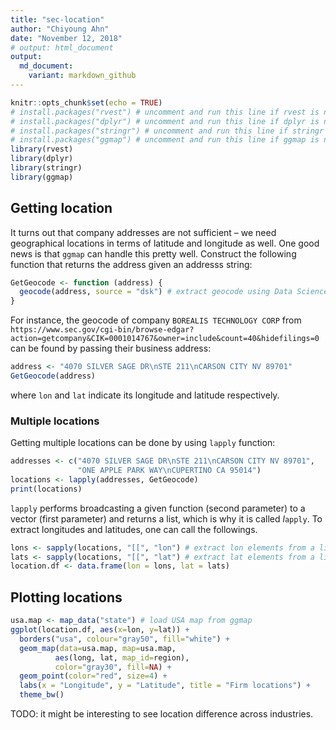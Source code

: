 ---
title: "sec-location"
author: "Chiyoung Ahn"
date: "November 12, 2018"
# output: html_document
output:
  md_document:
    variant: markdown_github
---

```{r setup, include=FALSE}
knitr::opts_chunk$set(echo = TRUE)
# install.packages("rvest") # uncomment and run this line if rvest is not installed
# install.packages("dplyr") # uncomment and run this line if dplyr is not installed
# install.packages("stringr") # uncomment and run this line if stringr is not installed
# install.packages("ggmap") # uncomment and run this line if ggmap is not installed
library(rvest)
library(dplyr)
library(stringr)
library(ggmap)
```

## Getting location
It turns out that company addresses are not sufficient -- we need geographical locations in terms of latitude and longitude as well. One good news is that `ggmap` can handle this pretty well. Construct the following function that returns the address given an addresss string:
```{r address-to-location}
GetGeocode <- function (address) {
  geocode(address, source = "dsk") # extract geocode using Data Science Toolkit
}
```

For instance, the geocode of company `BOREALIS TECHNOLOGY CORP` from `https://www.sec.gov/cgi-bin/browse-edgar?action=getcompany&CIK=0001014767&owner=include&count=40&hidefilings=0` can be found by passing their business address:
```{r address-to-location-example}
address <- "4070 SILVER SAGE DR\nSTE 211\nCARSON CITY NV 89701"
GetGeocode(address)
```
where `lon` and `lat` indicate its longitude and latitude respectively.

### Multiple locations
Getting multiple locations can be done by using `lapply` function:
```{r addresses-to-locations}
addresses <- c("4070 SILVER SAGE DR\nSTE 211\nCARSON CITY NV 89701",
               "ONE APPLE PARK WAY\nCUPERTINO CA 95014")
locations <- lapply(addresses, GetGeocode)
print(locations)
```

`lapply` performs broadcasting a given function (second parameter) to a vector (first parameter) and returns a list, which is why it is called *l*`apply`. To extract longitudes and latitudes, one can call the followings.
```{r extract-lon-lat}
lons <- sapply(locations, "[[", "lon") # extract lon elements from a list of lists
lats <- sapply(locations, "[[", "lat") # extract lat elements from a list of lists
location.df <- data.frame(lon = lons, lat = lats)
```


## Plotting locations
```{r plot-locations}
usa.map <- map_data("state") # load USA map from ggmap
ggplot(location.df, aes(x=lon, y=lat)) + 
  borders("usa", colour="gray50", fill="white") + 
  geom_map(data=usa.map, map=usa.map,
          aes(long, lat, map_id=region),
          color="gray30", fill=NA) +
  geom_point(color="red", size=4) + 
  labs(x = "Longitude", y = "Latitude", title = "Firm locations") +
  theme_bw() 
```

TODO: it might be interesting to see location difference across industries.